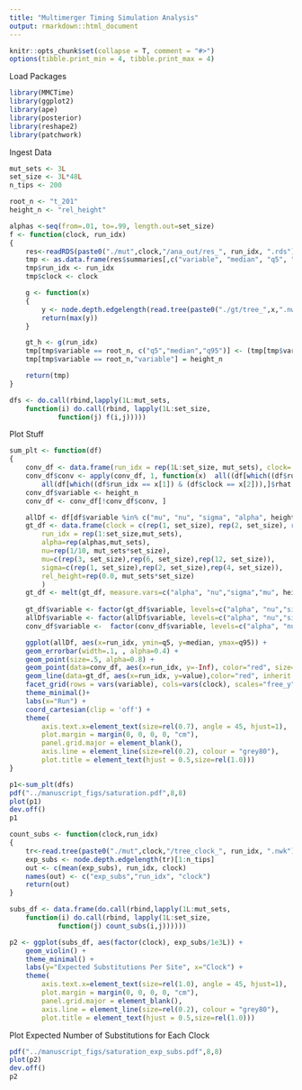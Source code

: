 ```yaml
---
title: "Multimerger Timing Simulation Analysis"
output: rmarkdown::html_document
---
```


```r
knitr::opts_chunk$set(collapse = T, comment = "#>")
options(tibble.print_min = 4, tibble.print_max = 4)
```

Load Packages
```r
library(MMCTime)
library(ggplot2)
library(ape)
library(posterior)
library(reshape2)
library(patchwork)
```

Ingest Data
```r
mut_sets <- 3L
set_size <- 3L*48L
n_tips <- 200

root_n <- "t_201"
height_n <- "rel_height"

alphas <-seq(from=.01, to=.99, length.out=set_size)
f <- function(clock, run_idx)
{
    res<-readRDS(paste0("./mut",clock,"/ana_out/res_", run_idx, ".rds"))
    tmp <- as.data.frame(res$summaries[,c("variable", "median", "q5", "q95", "rhat", "ess_bulk")])
    tmp$run_idx <- run_idx
    tmp$clock <- clock

    g <- function(x)
    {
        y <- node.depth.edgelength(read.tree(paste0("./gt/tree_",x,".nwk")))
        return(max(y))
    }

    gt_h <- g(run_idx)
    tmp[tmp$variable == root_n, c("q5","median","q95")] <- (tmp[tmp$variable == root_n, c("q5","median","q95")]-gt_h)/gt_h
    tmp[tmp$variable == root_n,"variable"] = height_n

    return(tmp)
}

dfs <- do.call(rbind,lapply(1L:mut_sets,
    function(i) do.call(rbind, lapply(1L:set_size,
            function(j) f(i,j)))))
```

Plot Stuff
```r
sum_plt <- function(df)
{
    conv_df <- data.frame(run_idx = rep(1L:set_size, mut_sets), clock= do.call(c,lapply(1L:mut_sets, function (x) rep(x, set_size))))
    conv_df$conv <- apply(conv_df, 1, function(x)  all((df[which((df$run_idx == x[1]) & (df$clock == x[2])),]$ess_bulk>200)) && 
        all(df[which((df$run_idx == x[1]) & (df$clock == x[2])),]$rhat < 1.05))
    conv_df$variable <- height_n
    conv_df <- conv_df[!conv_df$conv, ]

    allDf <- df[df$variable %in% c("mu", "nu", "sigma", "alpha", height_n),]
    gt_df <- data.frame(clock = c(rep(1, set_size), rep(2, set_size), rep(3, set_size)),
        run_idx = rep(1:set_size,mut_sets),
        alpha=rep(alphas,mut_sets),
        nu=rep(1/10, mut_sets*set_size),
        mu=c(rep(3, set_size),rep(6, set_size),rep(12, set_size)),
        sigma=c(rep(1, set_size),rep(2, set_size),rep(4, set_size)),
        rel_height=rep(0.0, mut_sets*set_size)
        )
    gt_df <- melt(gt_df, measure.vars=c("alpha", "nu","sigma","mu", height_n))
    
    gt_df$variable <- factor(gt_df$variable, levels=c("alpha", "nu","sigma","mu", height_n))
    allDf$variable <- factor(allDf$variable, levels=c("alpha", "nu","sigma","mu", height_n))
    conv_df$variable <-  factor(conv_df$variable, levels=c("alpha", "nu","sigma","mu", height_n))

    ggplot(allDf, aes(x=run_idx, ymin=q5, y=median, ymax=q95)) +
    geom_errorbar(width=.1, , alpha=0.4) +
    geom_point(size=.5, alpha=0.8) + 
    geom_point(data=conv_df, aes(x=run_idx, y=-Inf), color="red", size=2.0, shape=4, inherit.aes=F) +
    geom_line(data=gt_df, aes(x=run_idx, y=value),color="red", inherit.aes=F) +
    facet_grid(rows = vars(variable), cols=vars(clock), scales="free_y", labeller = label_bquote(cols="Clock"==.(clock))) +
    theme_minimal()+
    labs(x="Run") +
    coord_cartesian(clip = 'off') +
    theme(
        axis.text.x=element_text(size=rel(0.7), angle = 45, hjust=1),
        plot.margin = margin(0, 0, 0, 0, "cm"),
        panel.grid.major = element_blank(), 
        axis.line = element_line(size=rel(0.2), colour = "grey80"),
        plot.title = element_text(hjust = 0.5,size=rel(1.0))) 
}

p1<-sum_plt(dfs)
pdf("../manuscript_figs/saturation.pdf",8,8)
plot(p1)
dev.off()
p1

```

```r
count_subs <- function(clock,run_idx)
{
    tr<-read.tree(paste0("./mut",clock,"/tree_clock_", run_idx, ".nwk"))
    exp_subs <- node.depth.edgelength(tr)[1:n_tips]
    out <- c(mean(exp_subs), run_idx, clock)
    names(out) <- c("exp_subs","run_idx", "clock")
    return(out)
}

subs_df <- data.frame(do.call(rbind,lapply(1L:mut_sets,
    function(i) do.call(rbind, lapply(1L:set_size,
            function(j) count_subs(i,j))))))

p2 <- ggplot(subs_df, aes(factor(clock), exp_subs/1e3L)) + 
    geom_violin() +
    theme_minimal() +
    labs(y="Expected Substitutions Per Site", x="Clock") + 
    theme(
        axis.text.x=element_text(size=rel(1.0), angle = 45, hjust=1),
        plot.margin = margin(0, 0, 0, 0, "cm"),
        panel.grid.major = element_blank(), 
        axis.line = element_line(size=rel(0.2), colour = "grey80"),
        plot.title = element_text(hjust = 0.5,size=rel(1.0)))
```

Plot Expected Number of Substitutions for Each Clock
```r
pdf("../manuscript_figs/saturation_exp_subs.pdf",8,8)
plot(p2)
dev.off()
p2
```